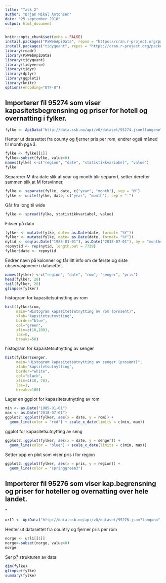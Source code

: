 ```yaml
---
title: "Task 2"
author: "Ørjan Mikal Antonsen"
date: "25 september 2018"
output: html_document
---
```


```r
knitr::opts_chunk$set(echo = FALSE)
install.packages("PxWebApiData", repos = "https://cran.r-project.org/package=PxWebApiData")
install.packages("tidyquant", repos = "https://cran.r-project.org/package=tidyquant")
library(readr)
library(PxWebApiData)
library(tidyquant)
library(tidyverse)
library(tidyr)
library(dplyr)
library(ggplot2)
library(knitr)
options(encoding="UTF-8")
```

## Importerer fil 95274 som viser kapasitetsbegrensning og priser for hotell og overnatting i fylker.

```r
fylke <- ApiData("http://data.ssb.no/api/v0/dataset/95274.json?lang=no", getDataByGET = TRUE, col_types = cols(`måned` = col_date(format = "%Y%m")))
```

Henter ut datasettet fra county og fjerner pris per rom, endrer også måned til month pga å.

```r
fylke <- fylke[[1]]
fylke<-subset(fylke, value>0)
names(fylke) <-c("region", "date", "statistikkvariabel", "value")
fylke
```

Separerer M ifra date slik at year og month blir separert, setter deretter sammen slik at M forsvinner.
```r
fylke <- separate(fylke, date, c("year", "month"), sep = "M")
fylke <- unite(fylke, date, c("year", "month"), sep = "-")
```

Går fra long til wide
```r
fylke <- spread(fylke, statistikkvariabel, value)
```


Fikser på dato
```r
fylker <- mutate(fylke, date= as.Date(date, format= "%Y"))
fylker <- mutate(fylke, date= as.Date(date, format= "%Y"))
nytid <- seq(as.Date("1985-01-01"), as.Date("2018-07-01"), by = "months")
repnytid <- rep(nytid, length.out = 7729)
fylker$date <- repnytid
```

Endrer navn på kolonner og får litt info om de første og siste observasjonene i datasettet.
```r
names(fylker) <-c("region", "date", "rom", "senger", "pris")
head(fylker, 20)
tail(fylker, 20)
glimpse(fylker)
```


histogram for kapasitetsutnytting av rom 
```r
hist(fylker$rom, 
     main="Histogram kapasitetsutnytting av rom (prosent)", 
     xlab="kapsitetsutnytting", 
     border="blue", 
     col="green",
     xlim=c(10,100),
     las=0, 
     breaks=50)

```

histogram for kapaistetsutnytting av senger
```r
hist(fylker$senger, 
     main="Histogram kapasitetsutnytting av senger (prosent)", 
     xlab="kapsitetsutnytting", 
     border="white", 
     col="black",
     xlim=c(10, 70),
     las=1, 
     breaks=100)
```

Lager en ggplot for kapasitetsutnytting av rom
```r
min <- as.Date("1985-01-01")
max <- as.Date("2018-07-01")
ggplot2::ggplot(fylker, aes(x = date, y = rom)) +
  geom_line(color = "red") + scale_x_date(limits = c(min, max))
```


ggplot for kapasitetsutnytting av seng
```r
ggplot2::ggplot(fylker, aes(x = date, y = senger)) +
  geom_line(color = "blue") + scale_x_date(limits = c(min, max))
```

Setter opp en plot som viser pris i for region
```r
ggplot2::ggplot(fylker, aes(x = pris, y = region)) + 
  geom_line(color = "springgreen3")
```



## Importerer fil 95276 som viser kap.begrensning og priser for hoteller og overnatting over hele landet.
"
```r
url1 <- ApiData("http://data.ssb.no/api/v0/dataset/95276.json?lang=no", getDataByGET = TRUE)
```


Henter ut datasettet fra country og fjerner pris per rom

```r
norge <- url1[[1]]
norge<-subset(norge, value>0)
norge
```

Ser p? strukturen av data
```r
dim(fylke)
glimpse(fylke)
summary(fylke)
```
